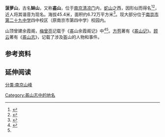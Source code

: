 {{Infobox mountain
| Location = {{CHN}}[[江苏省|江苏省]][[南京市|南京市]]
| photo=
|elevation_m=45.4
}}
'''菠萝山'''，古名'''缽山'''，又称'''盋山'''，位于[[南京|南京]][[清凉门|清凉门]]内，[[蛇山_(南京)|蛇山]]之西，因形似而得名<ref name="盋山志">{{cite book|author1=顾云|title=盋山志|date=2009-04-01|publisher=南京出版社|location=南京|isbn=9787807184713|url=http://c.wanfangdata.com.cn/LocalChronicle-fz201207460.aspx|accessdate=2017-03-18|quote="盔山名以形，其阳如初弦之月。乌龙潭一泓，近在抱中。前冯蛇山如几，西偏坡陀尽处，倚石头城垣，迤东势渐夷，山径四达；小桥直其间。桥名收兵，详后。而清凉山诸峰，横邪相错，若断若续，山之阴也。"|deadurl=yes|archiveurl=https://web.archive.org/web/20170319024559/http://c.wanfangdata.com.cn/LocalChronicle-fz201207460.aspx|archivedate=2017-03-19}}</ref><ref name="石城山志">{{cite wikisource |title=石城山志 |wslink=石城山志/卷1 |wslanguage=zh |last=陈诒绂|authorlink=陈诒绂|year=1917  |location=南京 |quote=与楼对峙者为钵山。山以形似得名。清道光中，陶文毅公澍改钵为博，置园于此，倚石为台，冠屋其上，以御书“印心石屋”为额。而江宁陶氏亦筑馀霞阁于山巅，涣悦、济慎兄弟读书处也。园中江梅百株，磴道左右有古松四，夭矫腾孥，胡大守钟以“四松庵”表其门，至今尚存。}}</ref>，近人将其谐音为现名。海拔45.4米，面积约6.72万平方米<ref name="南京地方志">{{cite book|author1=南京市鼓楼区地方志编纂委员会|title=鼓楼区志|date=2006-03-01|publisher=中华书局|location=北京|isbn=7101046371|pages=1270|edition=第一版|url=http://dfz.njgl.gov.cn/art/2013/4/24/art_40675_2306038.html|accessdate=2017-03-18|archive-url=https://web.archive.org/web/20170319022206/http://dfz.njgl.gov.cn/art/2013/4/24/art_40675_2306038.html|archive-date=2017-03-19|dead-url=yes}}</ref>。现大部分位于[[南京市第二十九中学|南京市第二十九中学]]四中校区（原南京市第四中学）校园内。

山顶曾建余霞阁，[[梅曾亮|梅曾亮]]记载于《盋山余霞阁记》中<ref>{{cite book|author1=梅曾亮|title=钵山余霞阁记|accessdate=2017-03-18|quote=江宁城，山得其半。便于人而适于野者，惟西城钵山，吾友陶子静偕群弟读书所也。因山之高下为屋，而阁于其岭。曰“余霞”，因所见而名之也。}}</ref><ref name="石城山志"/>。[[方苞|方苞]]著有《[[盋山记|盋山记]]》。[[顾云|顾云]]著有《[[盋山志|盋山志]]》，记载了涉及盔山的人物和事件。

==参考资料==
{{reflist}}

==延伸阅读==
{{wikisource further reading}}

[[分类:南京山峰|分类:南京山峰]]
[[Category:盋山志中的地名|Category:盋山志中的地名]]